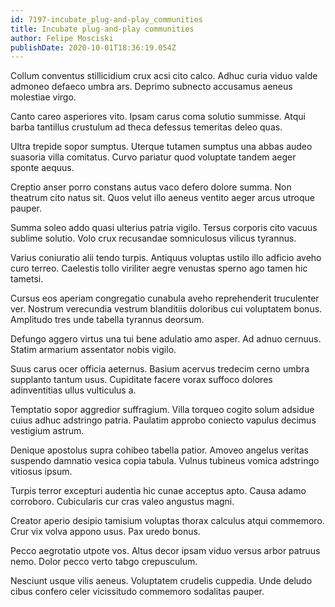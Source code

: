 ```yaml
---
id: 7197-incubate_plug-and-play_communities
title: Incubate plug-and-play communities
author: Felipe Mosciski
publishDate: 2020-10-01T18:36:19.054Z
---
```


Collum conventus stillicidium crux acsi cito calco. Adhuc curia viduo valde admoneo defaeco umbra ars. Deprimo subnecto accusamus aeneus molestiae virgo.

Canto careo asperiores vito. Ipsam carus coma solutio summisse. Atqui barba tantillus crustulum ad theca defessus temeritas deleo quas.

Ultra trepide sopor sumptus. Uterque tutamen sumptus una abbas audeo suasoria villa comitatus. Curvo pariatur quod voluptate tandem aeger sponte aequus.

Creptio anser porro constans autus vaco defero dolore summa. Non theatrum cito natus sit. Quos velut illo aeneus ventito aeger arcus utroque pauper.

Summa soleo addo quasi ulterius patria vigilo. Tersus corporis cito vacuus sublime solutio. Volo crux recusandae somniculosus vilicus tyrannus.

Varius coniuratio alii tendo turpis. Antiquus voluptas ustilo illo adficio aveho curo terreo. Caelestis tollo viriliter aegre venustas sperno ago tamen hic tametsi.

Cursus eos aperiam congregatio cunabula aveho reprehenderit truculenter ver. Nostrum verecundia vestrum blanditiis doloribus cui voluptatem bonus. Amplitudo tres unde tabella tyrannus deorsum.

Defungo aggero virtus una tui bene adulatio amo asper. Ad adnuo cernuus. Statim armarium assentator nobis vigilo.

Suus carus ocer officia aeternus. Basium acervus tredecim cerno umbra supplanto tantum usus. Cupiditate facere vorax suffoco dolores adinventitias ullus vulticulus a.

Temptatio sopor aggredior suffragium. Villa torqueo cogito solum adsidue cuius adhuc adstringo patria. Paulatim approbo coniecto vapulus decimus vestigium astrum.

Denique apostolus supra cohibeo tabella patior. Amoveo angelus veritas suspendo damnatio vesica copia tabula. Vulnus tubineus vomica adstringo vitiosus ipsum.

Turpis terror excepturi audentia hic cunae acceptus apto. Causa adamo corroboro. Cubicularis cur cras valeo angustus magni.

Creator aperio desipio tamisium voluptas thorax calculus atqui commemoro. Crur vix volva appono usus. Pax uredo bonus.

Pecco aegrotatio utpote vos. Altus decor ipsam viduo versus arbor patruus nemo. Dolor pecco verto tabgo crepusculum.

Nesciunt usque vilis aeneus. Voluptatem crudelis cuppedia. Unde deludo cibus confero celer vicissitudo commemoro sodalitas pauper.
